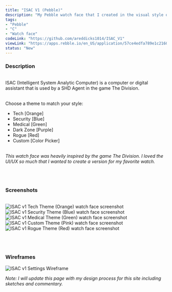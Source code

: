 ```yaml
---
title: "ISAC V1 (Pebble)"
description: "My Pebble watch face that I created in the visual style of The Division HUD and menu interfaces."
tags:
- "Pebble"
- "C"
- "Watch face"
codeLink: "https://github.com/areddicks1014/ISAC_V1"
viewLink: "https://apps.rebble.io/en_US/application/57ce4edfa789e1c21600003b?native=false&query=ISAC&section=watchfaces"
status: "New"
---
```



### Description
<br />
ISAC (Intelligent System Analytic Computer) is a computer or digital assistant that is used by a SHD Agent in the game The Division.
<br /><br />

Choose a theme to match your style:
- Tech \[Orange\]
- Security \[Blue\]
- Medical \[Green\]
- Dark Zone \[Purple\]
- Rogue \[Red\]
- Custom \[Color Picker\]
<br /><br />

*This watch face was heavily inspired by the game The Division. I loved the UI/UX so much that I wanted to create a version for my favorite watch.*

<br /><br />

### Screenshots
<br />

<Image src="/screenshots/isac-v1-pebble-orange.png" alt="ISAC v1 Tech Theme (Orange) watch face screenshot" height={144} width={168}/>
<Image src="/screenshots/isac-v1-pebble-blue.png" alt="ISAC v1 Security Theme (Blue) watch face screenshot" height={144} width={168}/>
<Image src="/screenshots/isac-v1-pebble-green.png" alt="ISAC v1 Medical Theme (Green) watch face screenshot" height={144} width={168}/>
<Image src="/screenshots/isac-v1-pebble-custom.png" alt="ISAC v1 Custom Theme (Pink) watch face screenshot" height={144} width={168}/>
<Image src="/screenshots/isac-v1-pebble-red.png" alt="ISAC v1 Rogue Theme (Red) watch face screenshot" height={144} width={168}/>

<br /><br />

### Wireframes

<Image src="/wireframes/ISAC_v1_settings_wireframe.jpg" alt="ISAC v1 Settings Wireframe" height={600} width={325}/>

*Note: I will update this page with my design process for this site including sketches and commentary.*